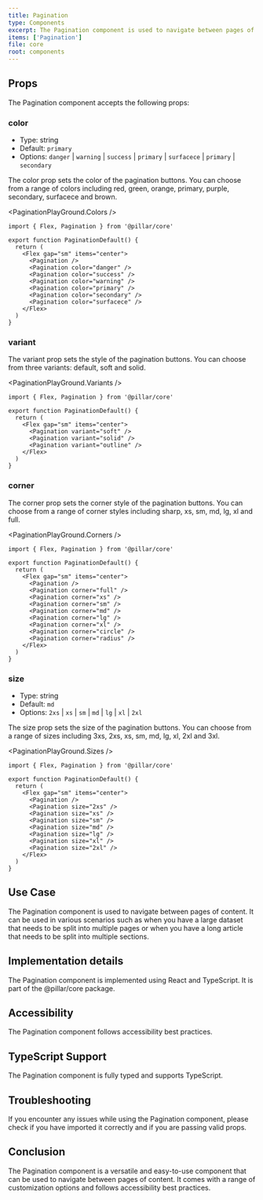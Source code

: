 ```yaml
---
title: Pagination
type: Components
excerpt: The Pagination component is used to navigate between pages of content.
items: ['Pagination']
file: core
root: components
---
```


## Props

The Pagination component accepts the following props:

### color

- Type: string
- Default: `primary`
- Options: `danger` | `warning` | `success` | `primary` | `surfacece` | `primary` | `secondary`

The color prop sets the color of the pagination buttons. You can choose from a range of colors including red, green, orange, primary, purple, secondary, surfacece and brown.

<PaginationPlayGround.Colors />

```tsx showLineNumbers title="Pagination.tsx"
import { Flex, Pagination } from '@pillar/core'

export function PaginationDefault() {
  return (
    <Flex gap="sm" items="center">
      <Pagination />
      <Pagination color="danger" />
      <Pagination color="success" />
      <Pagination color="warning" />
      <Pagination color="primary" />
      <Pagination color="secondary" />
      <Pagination color="surfacece" />
    </Flex>
  )
}
```

### variant

The variant prop sets the style of the pagination buttons. You can choose from three variants: default, soft and solid.

<PaginationPlayGround.Variants />

```tsx showLineNumbers title="Pagination.tsx"
import { Flex, Pagination } from '@pillar/core'

export function PaginationDefault() {
  return (
    <Flex gap="sm" items="center">
      <Pagination variant="soft" />
      <Pagination variant="solid" />
      <Pagination variant="outline" />
    </Flex>
  )
}
```

### corner

The corner prop sets the corner style of the pagination buttons. You can choose from a range of corner styles including sharp, xs, sm, md, lg, xl and full.

<PaginationPlayGround.Corners />

```tsx showLineNumbers title="Pagination.tsx"
import { Flex, Pagination } from '@pillar/core'

export function PaginationDefault() {
  return (
    <Flex gap="sm" items="center">
      <Pagination />
      <Pagination corner="full" />
      <Pagination corner="xs" />
      <Pagination corner="sm" />
      <Pagination corner="md" />
      <Pagination corner="lg" />
      <Pagination corner="xl" />
      <Pagination corner="circle" />
      <Pagination corner="radius" />
    </Flex>
  )
}
```

### size

- Type: string
- Default: `md`
- Options: `2xs` | `xs` | `sm` | `md` | `lg` | `xl` | `2xl`

The size prop sets the size of the pagination buttons. You can choose from a range of sizes including 3xs, 2xs, xs, sm, md, lg, xl, 2xl and 3xl.

<PaginationPlayGround.Sizes />

```tsx showLineNumbers title="Pagination.tsx"
import { Flex, Pagination } from '@pillar/core'

export function PaginationDefault() {
  return (
    <Flex gap="sm" items="center">
      <Pagination />
      <Pagination size="2xs" />
      <Pagination size="xs" />
      <Pagination size="sm" />
      <Pagination size="md" />
      <Pagination size="lg" />
      <Pagination size="xl" />
      <Pagination size="2xl" />
    </Flex>
  )
}
```

## Use Case

The Pagination component is used to navigate between pages of content. It can be used in various scenarios such as when you have a large dataset that needs to be split into multiple pages or when you have a long article that needs to be split into multiple sections.

## Implementation details

The Pagination component is implemented using React and TypeScript. It is part of the @pillar/core package.

## Accessibility

The Pagination component follows accessibility best practices.

## TypeScript Support

The Pagination component is fully typed and supports TypeScript.

## Troubleshooting

If you encounter any issues while using the Pagination component, please check if you have imported it correctly and if you are passing valid props.

## Conclusion

The Pagination component is a versatile and easy-to-use component that can be used to navigate between pages of content. It comes with a range of customization options and follows accessibility best practices.
